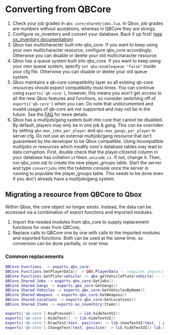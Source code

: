 # Converting from QBCore

1. Check your job grades in `qbx_core/shared/jobs.lua`.
  In Qbox, job grades are numbers without quotations, whereas in QBCore they are strings.
2. Configure ox_inventory and convert your database.
  Back it up first! ([see ox_inventory documentation](https://overextended.dev/ox_inventory/Frameworks/qb))
3. Qbox has multicharacter built into qbx_core.
  If you want to keep using your own multicharacter resource, configure qbx_core accordingly.
  Otherwise you can disable or delete your old multicharacter resource.
4. Qbox has a queue system built into qbx_core.
  If you want to keep using your own queue system, specify `set qbx:enablequeue "false"` inside your cfg file.
  Otherwise you can disable or delete your old queue system.
5. Qbox maintains a qb-core compatibility layer so all existing qb-core resources should expect compatibility most times.
  You can continue using `exports['qb-core']`, however, this means you won't get access to all the new Qbox features and functions, so consider switching off of `exports['qb-core']` when you can.
  Do note that undocumented and invalid usages of qb-core are not supported and may not be in the future.
  See the [FAQ](./faq#will-my-qbcore-scripts-work-with-qbox) for more details.
6. Qbox has a multijob/gang system built into core that cannot be disabled. By default, players may only be in one job & gang. This can be overriden by setting `qbx:max_jobs_per_player` and `qbx:max_gangs_per_player` in server.cfg. 
  Do not use an external multijob/gang resource that isn't guaranteed by the developer to be Qbox compatible.
  Using incompatible multijobs or resources which modify core's database tables may lead to data corruption. First, double check that the player.citizenid column in your database has collation `utf8mb4_unicode_ci`. If not, change it.
  Then, run qbx_core.sql to create the new player_groups table. Start the server and type `convertjobs` into the txAdmin console once the server is running to populate the player_groups table.
  This needs to be done even if you don't already have a multijob/gang system.

## Migrating a resource from QBCore to Qbox

Within Qbox, the core object no longer exists.
Instead, the data can be accessed via a combination of export functions and imported modules.

1. Import the needed modules from qbx_core to supply replacement functions for ones from QBCore;
2. Replace calls to QBCore one by one with calls to the imported modules and exported functions. Both can be used at the same time, so conversion can be done partially, or over time.

### Common replacements

```lua
QBCore.Functions. -> exports.qbx_core:
QBCore.Functions.GetPlayerData() -> QBX.PlayerData -- requires importing the playerdata module
QBCore.Functions.GetPlate(vehicle) -> qbx.getVehiclePlate(vehicle) -- requires importing the lib module
QBCore.Shared.Jobs -> exports.qbx_core:GetJobs()
QBCore.Shared.Gangs -> exports.qbx_core:GetGangs()
QBCore.Shared.Vehicles -> exports.qbx_core:GetVehiclesByName()
QBCore.Shared.Weapons -> exports.qbx_core:GetWeapons()
QBCore.Shared.Locations -> exports.qbx_core:GetLocations()
QBCore.Shared.Items -> exports.ox_inventory:Items()

exports['qb-core']:KeyPressed() -> lib.hideTextUI()
exports['qb-core']:HideText() -> lib.hideTextUI()
exports['qb-core']:DrawText(text, position) -> lib.showTextUI(text, { position = position })
exports['qb-core']:ChangeText(text, position) -> lib.hideTextUI() lib.showTextUI(text, { position = position })
```
